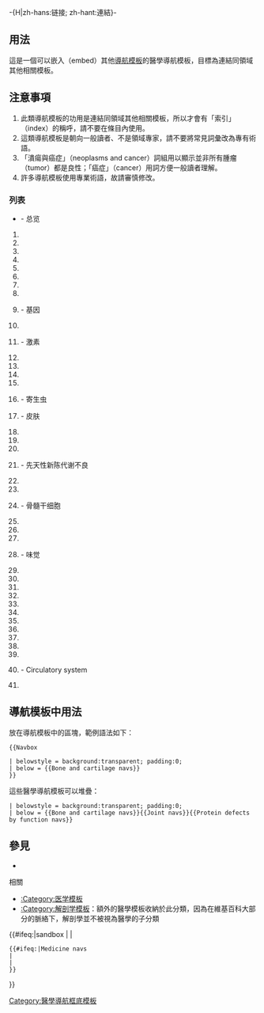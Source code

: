 -{H|zh-hans:链接; zh-hant:連結}-
{{Documentation subpage}}
== 用法 ==
這是一個可以嵌入（embed）其他[[Wikipedia:导航模板|導航模板]]的醫學導航模板，目標為連結同領域其他相關模板。

== 注意事項 ==
# 此類導航模板的功用是連結同領域其他相關模板，所以才會有「索引」（index）的稱呼，請不要在條目內使用。
# 這類導航模板是朝向一般讀者、不是領域專家，請不要將常見詞彙改為專有術語。
# 「潰瘍與癌症」（neoplasms and cancer）詞組用以顯示並非所有腫瘤（tumor）都是良性；「癌症」（cancer）用詞方便一般讀者理解。
# 許多導航模板使用專業術語，故請審慎修改。

===列表===
* {{lts|医学导航}} - 总览

# {{lts|Bacteria navs}}
# {{lts|生物化学物质种类}}
# {{lts|Biochemistry membrane navs}}
# {{lts|Bone and cartilage navs}}
# {{lts|Breast navs}}
# {{lts|Central nervous system navs}}
# {{lts|Congenital disease navs}}
# {{lts|Digestive system navs}}
# {{lts|蛋白质生物合成导航}} - 基因
# {{lts|Ear navs}}
# {{lts|Endocrine navs}} - 激素
# {{lts|Enzyme navs}} 
# {{lts|Eye navs}}
# {{lts|Fungus navs}}
# {{lts|Heart navs}}
# {{lts|Infestation navs}} - 寄生虫
# {{lts|Integument navs}} - 皮肤
# {{lts|Joint navs}}
# {{lts|Lymph immune and complement navs}}
# {{lts|Lymphatic organ navs}}
# {{lts|Metabolic navs}} - 先天性新陈代谢不良
# {{lts|Mouth navs}}
# {{lts|Muscle navs}}
# {{lts|Myeloid navs}} - 骨髓干细胞
# {{lts|Neoplasia navs}}
# {{lts|Nutrition navs}}
# {{lts|Obstetric navs}}
# {{lts|Olfaction navs}} - 味觉
# {{lts|Peripheral nervous system navs}}
# {{lts|Protozoan infection navs}}
# {{lts|Reproductive medicine navs}}
# {{lts|Psych navs}}
# {{lts|Respiratory system navs}}
# {{lts|Signal transduction navs}}
# {{lts|Skin appendage navs}}
# {{lts|Taste navs}}
# {{lts|Tooth navs}}
# {{lts|毒理学导航}}
# {{lts|Urinary system navs}}
# {{lts|Vascular navs}} - Circulatory system
# {{lts|Virus navs}}

==導航模板中用法==
放在導航模板中的{{para|below}}區塊，範例語法如下：
<pre>
{{Navbox

| belowstyle = background:transparent; padding:0;
| below = {{Bone and cartilage navs}}
}}
</pre>

這些醫學導航模板可以堆疊：
<pre>
| belowstyle = background:transparent; padding:0;
| below = {{Bone and cartilage navs}}{{Joint navs}}{{Protein defects by function navs}}
</pre>

==參見==
* {{Clc|医学导航模板}}
:: {{Clc|醫學導航框底模板}}
:: {{Clc|使用醫學導航子模板的模板}}
:: {{Clc|使用醫學導航子模板的文章}}

;相關
* [[:Category:医学模板]]
* [[:Category:解剖学模板]]：額外的醫學模板收納於此分類，因為在維基百科大部分的脈絡下，解剖學並不被視為醫學的子分類

<includeonly>{{#ifeq:{{SUBPAGENAME}}|sandbox | |
<!-- 此類42個導航模板都會列入下面分類，僅適用個別模板的分類請添加於模板本身-->
 {{#ifeq:{{PAGENAME}}|Medicine navs
 |
 | [[Category:醫學導航框底模板]]
 }}
}}</includeonly>